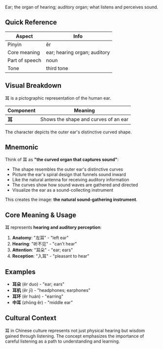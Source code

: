 Ear; the organ of hearing; auditory organ; what listens and perceives sound.

## Quick Reference

| Aspect         | Info                               |
| -------------- | ---------------------------------- |
| Pinyin         | ěr                                 |
| Core meaning   | ear; hearing organ; auditory      |
| Part of speech | noun                               |
| Tone           | third tone                         |

## Visual Breakdown

耳 is a pictographic representation of the human ear.

| Component | Meaning                                   |
| --------- | ----------------------------------------- |
| **耳**    | Shows the shape and curves of an ear     |

The character depicts the outer ear's distinctive curved shape.

## Mnemonic

Think of 耳 as **"the curved organ that captures sound"**:

- The shape resembles the outer ear's distinctive curves
- Picture the ear's spiral design that funnels sound inward
- Like the natural antenna for receiving auditory information
- The curves show how sound waves are gathered and directed
- Visualize the ear as a sound-collecting instrument

This creates the image: **the natural sound-gathering instrument**.

## Core Meaning & Usage

耳 represents **hearing and auditory perception**:

1. **Anatomy**: "左耳" - "left ear"
2. **Hearing**: "听不见" - "can't hear"
3. **Attention**: "耳朵" - "ear; ears"
4. **Reception**: "入耳" - "pleasant to hear"

## Examples

- **耳朵** (ěr duo) - "ear; ears"
- **耳机** (ěr jī) - "headphones; earphones"
- **耳环** (ěr huán) - "earring"
- **中耳** (zhōng ěr) - "middle ear"

## Cultural Context

耳 in Chinese culture represents not just physical hearing but wisdom gained through listening. The concept emphasizes the importance of careful listening as a path to understanding and learning.
